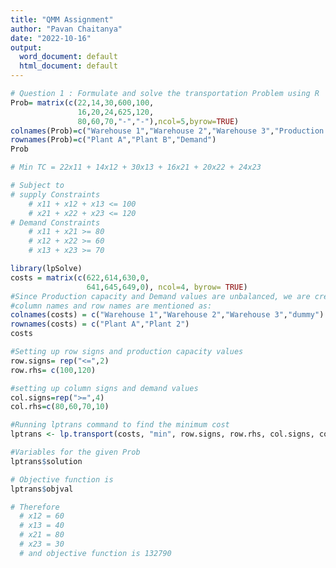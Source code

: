 ```yaml
---
title: "QMM Assignment"
author: "Pavan Chaitanya"
date: "2022-10-16"
output:
  word_document: default
  html_document: default
---
```


```r
# Question 1 : Formulate and solve the transportation Problem using R 
Prob= matrix(c(22,14,30,600,100,
               16,20,24,625,120,
               80,60,70,"-","-"),ncol=5,byrow=TRUE)
colnames(Prob)=c("Warehouse 1","Warehouse 2","Warehouse 3","Production cost","Production   capacity")
rownames(Prob)=c("Plant A","Plant B","Demand")
Prob

# Min TC = 22x11 + 14x12 + 30x13 + 16x21 + 20x22 + 24x23

# Subject to
# supply Constraints
    # x11 + x12 + x13 <= 100
    # x21 + x22 + x23 <= 120
# Demand Constraints
    # x11 + x21 >= 80
    # x12 + x22 >= 60
    # x13 + x23 >= 70

library(lpSolve)
costs = matrix(c(622,614,630,0,
                 641,645,649,0), ncol=4, byrow= TRUE)
#Since Production capacity and Demand values are unbalanced, we are creating a dummy column of the value 10
#column names and row names are mentioned as:
colnames(costs) = c("Warehouse 1","Warehouse 2","Warehouse 3","dummy")
rownames(costs) = c("Plant A","Plant 2")
costs

#Setting up row signs and production capacity values
row.signs= rep("<=",2)
row.rhs= c(100,120)

#setting up column signs and demand values
col.signs=rep(">=",4)
col.rhs=c(80,60,70,10)

#Running lptrans command to find the minimum cost
lptrans <- lp.transport(costs, "min", row.signs, row.rhs, col.signs, col.rhs)

#Variables for the given Prob
lptrans$solution

# Objective function is
lptrans$objval

# Therefore
  # x12 = 60
  # x13 = 40
  # x21 = 80
  # x23 = 30
  # and objective function is 132790
```

